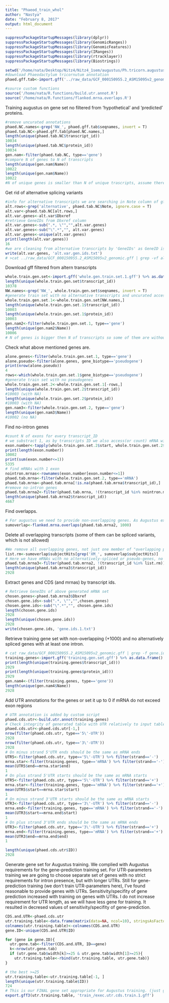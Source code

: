 ```yaml
---
title: "Phaeod_train_whol"
author: "Nastya"
date: "February 8, 2017"
output: html_document
---
```



```r
suppressPackageStartupMessages(library(dplyr))
suppressPackageStartupMessages(library(GenomicRanges))
suppressPackageStartupMessages(library(GenomicFeatures))
suppressPackageStartupMessages(library(IRanges))
suppressPackageStartupMessages(library(rtracklayer))
suppressPackageStartupMessages(library(Biostrings))
```

```r
setwd('/home/nata/Desktop/Nitz4/Nitz4_1sem/augustus/Ph.tricorn.augustuss.training2/whole.gen.set.training/')
#download Phaeodactylum tricornutum annotation 
phaed.gff.tab<-import.gff('../raw_data/GCF_000150955.2_ASM15095v2_genomic.gff')  %>% as.data.frame
```

```r
#source custom functions
source('/home/nata/R.functions/build.utr.annot.R')
source('/home/nata/R.functions/flanked.mrna.overlaps.R')
```


Training augustus on gene set no filtered from 'hypothetical' and 'predicted' proteins.
```r
#remove uncurated annotations
phaed.NC.names<-grep('NW_', phaed.gff.tab$seqnames, invert = T)
phaed.tab.NC<-phaed.gff.tab[phaed.NC.names,]
length(unique(phaed.tab.NC$transcript_id))
10034
length(unique(phaed.tab.NC$protein_id))
10034
gen.nam<-filter(phaed.tab.NC, type=='gene')
#compare N of genes to N of transcripts
length(unique(gen.nam$Name))
10022
length(unique(gen.nam$Name))
10022    
#N of unique genes is smaller than N of unique trascripts, assume there are alternatively spliced transcripts 
```

Get rid of alternative splicing variants
```r
#info for alternative transcripts we are searching in Note column of gff file
alt.rows<-grep('alternative', phaed.tab.NC$Note, ignore.case = T)
alt.var<-phaed.tab.NC[alt.rows,]
alt.var.genes<-alt.var$Dbxref
#retrieve GeneIDs from Dbxref column
alt.var.genes<-sub(".*, \"","",alt.var.genes)
alt.var.genes<-sub("\".*","", alt.var.genes)
alt.var.genes<-unique(alt.var.genes)
print(length(alt.var.genes))
16
#we are cleaning from alternative transcripts by 'GeneIDs' as GeneID is present in every row for corresponding gene annotation, so it is fine for grep 
write(alt.var.genes, 'alt.var.gen.ids.txt')
# >cat ../raw_data/GCF_000150955.2_ASM15095v2_genomic.gff | grep -vf alt.var.gen.ids.txt > whole.gen.train.set.1.gff

```

Download gff filtered from altern transcripts
```r
whole.train.gen.set<-import.gff('whole.gen.train.set.1.gff') %>% as.data.frame()
length(unique(whole.train.gen.set$transcript_id))
10378
NW.names<-grep('NW_', whole.train.gen.set$seqnames, invert = T)
#generate train set with no alternative transcripts and uncurated accession numbers
whole.train.gen.set.1<-whole.train.gen.set[NW.names,]
length(unique(whole.train.gen.set.1$transcript_id))
10003
length(unique(whole.train.gen.set.1$protein_id))
10003
gen.nam2<-filter(whole.train.gen.set.1, type=='gene')
length(unique(gen.nam2$Name))
10006
# N of genes is bigger then N of transcripts so some of them are without transcript or proteins
```

Check what above mentioned genes are.
```r
alone.genes<-filter(whole.train.gen.set.1, type=='gene')
alone.pseudo<-filter(alone.genes, gene_biotype=='pseudogene')
print(nrow(alone.pseudo))
4
rows<-which(whole.train.gen.set.1$gene_biotype=='pseudogene')
#generate train set with no pseudogenes
whole.train.gen.set.2<-whole.train.gen.set.1[-rows,]
length(unique(whole.train.gen.set.2$transcript_id))
#10003 (with NA)
length(unique(whole.train.gen.set.2$protein_id))
#10003 (with NA)
gen.nam3<-filter(whole.train.gen.set.2, type=='gene')
length(unique(gen.nam3$Name))
#10002 (no NA)
```


Find no-intron genes
```r
#count N of exons for every transcript_ID
# we substract 1, as by transcripts ID we also access(or count) mRNA with exons
exon.number<-tapply(whole.train.gen.set.2$start, whole.train.gen.set.2$transcript_id, function(x) length(x)-1)
print(length(exon.number))
10002
print(sum(exon.number<=1))
5335
# find mRNAs with 1 exon
nointron.mrnas<-rownames(exon.number[exon.number<=1])
phaed.tab.mrna<-filter(whole.train.gen.set.2, type=='mRNA') 
phaed.tab.mrna<-phaed.tab.mrna[!is.na(phaed.tab.mrna$transcript_id),]
#remove no-intron genes
phaed.tab.mrna2<-filter(phaed.tab.mrna, !(transcript_id %in% nointron.mrnas)) 
length(unique(phaed.tab.mrna2$transcript_id))
4667
```

Find overlapps. 
```r
# For augustus we need to provide non-overlapping genes. As Augustus expects regions outside of training genes, we add 1000bp flanks and check for non-overlapping genes here. 
sumoverlap<-flanked.mrna.overlaps(phaed.tab.mrna2, 1000)
```

Delete all overlapping transcripts (some of them can be spliced variants, which is not allowed)
```r
#We remove all overlapping genes, not just one member of "overlapping pair". I didn't want to deal with "tri-overlapping" genes or manually check which gene model from overlapping pair is better to keep.  
list.rm<-sumoverlap$subjectHits[grep('XM_', sumoverlap$subjectHits)] 
# Here we have mRNAs with no alternatively-spliced or pseudo-genes, no intron-less and no overlapping genes accounting 1000bp flanking regions around them.
phaed.tab.mrna3<-filter(phaed.tab.mrna2, !(transcript_id %in% list.rm))
length(unique(phaed.tab.mrna3$transcript_id))
2928
```

Extract genes and CDS (and mrnas) by transcript ids.
```r
# Retrieve GeneIDs of above generated mRNA set
chosen.genes<-phaed.tab.mrna3$Dbxref
chosen.gene.ids<-sub(".*, \"","",chosen.genes)
chosen.gene.ids<-sub("\".*","", chosen.gene.ids)
length(chosen.gene.ids)
2928
length(unique(chosen.gene.ids))
2928
write(chosen.gene.ids, 'gene.ids.1.txt')
```

Retrieve training gene set with non-overlapping (+1000) and no alternatively spliced genes with at least one intron.
```r
# cat raw_data/GCF_000150955.2_ASM15095v2_genomic.gff | grep -f gene.ids1.txt > training.gen.set.gff
training.genes<-import.gff('training.gen.set.gff') %>% as.data.frame()
print(length(unique(training.genes$transcript_id)))
2929
print(length(unique(training.genes$protein_id)))
2929
gen.nam4<-(filter(training.genes, type=='gene'))
length(unique(gen.nam4$Name))
2928
```

Add UTR annotations for the genes or set it up to 0 if mRNA do not exceed exon regions 
```r
# UTR annotation is added by custom script
phaed.cds.utr<-build.utr.annot(training.genes)
# Check integrity of generated table with UTR relatively to input table
phaed.cds.utr<-phaed.cds.utr[-1,]
nrow(filter(phaed.cds.utr, type=='5\'-UTR'))
2928
nrow(filter(phaed.cds.utr, type=='3\'-UTR'))
2928
# On minus strand 5'UTR ends should be the same as mRNA ends 
UTR5<-filter(phaed.cds.utr, type=='5\'-UTR') %>% filter(strand=='-') 
mrna.star<-filter(training.genes, type=='mRNA') %>% filter(strand=='-')
mean(UTR5$end==mrna.star$end)
1
# On plus strand 5'UTR starts should be the same as mRNA starts
UTR5<-filter(phaed.cds.utr, type=='5\'-UTR') %>% filter(strand=='+') 
mrna.star<-filter(training.genes, type=='mRNA') %>% filter(strand=='+')
mean(UTR5$start==mrna.star$start)
1
# On minus strand 3'UTR starts should be the same as mRNA starts
UTR3<-filter(phaed.cds.utr, type=='3\'-UTR') %>% filter(strand=='-')
mrna.end<-filter(training.genes, type=='mRNA') %>% filter(strand=='-')
mean(UTR3$start==mrna.end$start)
1
# On plus strand 3'UTR ends should be the same as mRNA ends 
UTR3<-filter(phaed.cds.utr, type=='3\'-UTR') %>% filter(strand=='+')
mrna.end<-filter(training.genes, type=='mRNA') %>% filter(strand=='+')
mean(UTR3$end==mrna.end$end)
1

length(unique(phaed.cds.utr$ID))
2928  
```


Generate gene set for Augustus training. 
We complied with Augustus requirements for the gene-prediction training set. For UTR-parameters training we are going to choose separate set of genes with no strict requirements for intron presence, but with longer UTRs.
Still for gene-prediction training (we don't train UTR-parameters here), I've found reasonable to provide genes with UTRs. Sensitivity/specifity of gene prediction increased with training on genes with UTRs. I do not increase requirement for UTR length, as we will have less gene for training. It resulted in decresed values of sensitivity/specifity of gene-prediction.
```r
CDS.and.UTR<-phaed.cds.utr
utr.training.table<-data.frame(matrix(data=NA, ncol=10), stringsAsFactors = F)
colnames(utr.training.table)<-colnames(CDS.and.UTR)
gene.ID<-unique(CDS.and.UTR$ID)

for (gene in gene.ID){
  utr.gene.tab<-filter(CDS.and.UTR, ID==gene)
  k<-nrow(utr.gene.tab)                              
  if (utr.gene.tab$width[k]>=25 & utr.gene.tab$width[1]>=25){ 
    utr.training.table<-rbind(utr.training.table, utr.gene.tab)}
}

# the best >=25 
utr.training.table<-utr.training.table[-1, ]
length(unique(utr.training.table$ID))
724
# This is our FINAL gene set appropriate for Augustus training. (just genes, no UTR-prediction parameters training)
export.gff3(utr.training.table, 'train_/exec.utr.cds.train.1.gff')
```













